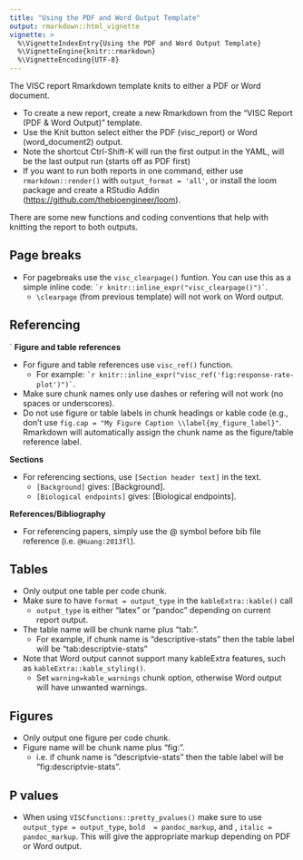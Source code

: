 ```yaml
---
title: "Using the PDF and Word Output Template"
output: rmarkdown::html_vignette
vignette: >
  %\VignetteIndexEntry{Using the PDF and Word Output Template}
  %\VignetteEngine{knitr::rmarkdown}
  %\VignetteEncoding{UTF-8}
---
```


The VISC report Rmarkdown template knits to either a PDF or Word document. 

* To create a new report, create a new Rmarkdown from the "VISC Report (PDF & Word Output)" template.
* Use the Knit button select either the PDF (visc_report) or Word (word_document2) output.
* Note the shortcut Ctrl-Shift-K will run the first output in the YAML, will be the last output run (starts off as PDF first)
* If you want to run both reports in one command, either use `rmarkdown::render()` with `output_format = 'all'`, or install the loom package and create a RStudio Addin (<https://github.com/thebioengineer/loom>).


There are some new functions and coding conventions that help with knitting the report to both outputs.

## Page breaks

* For pagebreaks use the `visc_clearpage()` funtion. You can use this as a simple inline code: `` `r knitr::inline_expr("visc_clearpage()")` ``.
    + `\clearpage` (from previous template) will not work on Word output.
    
## Referencing
`
**Figure and table references**

* For figure and table references use `visc_ref()` function.
    + For example: `` `r knitr::inline_expr("visc_ref('fig:response-rate-plot')")` ``.
* Make sure chunk names only use dashes or refering will not work (no spaces or underscores).
* Do not use figure or table labels in chunk headings or kable code (e.g., don't use `fig.cap = "My Figure Caption \\label{my_figure_label}"`. Rmarkdown will automatically assign the chunk name as the figure/table reference label.

**Sections** 

* For referencing sections, use `[Section header text]` in the text.
    + `[Background]` gives: [Background].
    + `[Biological endpoints]` gives: [Biological endpoints].

**References/Bibliography**

*  For referencing papers, simply use the @ symbol before bib file reference (i.e. `@Huang:2013fl`).


## Tables

* Only output one table per code chunk.
* Make sure to have `format = output_type` in the `kableExtra::kable()` call 
    + `output_type` is either "latex" or "pandoc" depending on current report output.
* The table name will be chunk name plus "tab:".
    + For example, if chunk name is "descriptive-stats" then the table label will be "tab:descriptvie-stats"
* Note that Word output cannot support many kableExtra features, such as `kableExtra::kable_styling()`.
   + Set `warning=kable_warnings` chunk option, otherwise Word output will have unwanted warnings.

## Figures

* Only output one figure per code chunk.
* Figure name will be chunk name plus "fig:".
    + i.e. if chunk name is "descriptvie-stats" then the table label will be "fig:descriptvie-stats".
    
## P values

* When using `VISCfunctions::pretty_pvalues()` make sure to use `output_type = output_type`,  `bold  = pandoc_markup`, and ,  `italic = pandoc_markup`. This will give the appropriate markup depending on PDF or Word output.

